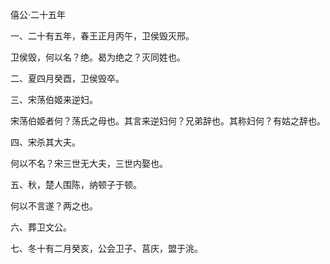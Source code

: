 

僖公·二十五年

一、二十有五年，春王正月丙午，卫侯毁灭邢。

卫侯毁，何以名？绝。曷为绝之？灭同姓也。

二、夏四月癸酉，卫侯毁卒。

三、宋荡伯姬来逆妇。

宋荡伯姬者何？荡氏之母也。其言来逆妇何？兄弟辞也。其称妇何？有姑之辞也。

四、宋杀其大夫。

何以不名？宋三世无大夫，三世内娶也。

五、秋，楚人围陈，纳顿子于顿。

何以不言遂？两之也。

六、葬卫文公。

七、冬十有二月癸亥，公会卫子、莒庆，盟于洮。

